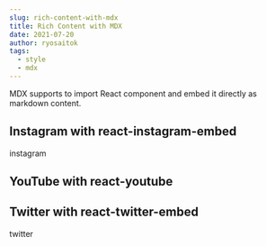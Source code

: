 ```yaml
---
slug: rich-content-with-mdx
title: Rich Content with MDX
date: 2021-07-20
author: ryosaitok
tags:
  - style
  - mdx
---
```


MDX supports to import React component and embed it directly as markdown content.

## Instagram with react-instagram-embed

<p>
  instagram
</p>

## YouTube with react-youtube

<p>
  <YouTube videoId={"2g811Eo7K8U"} containerClassName={"youtube-container"} />
</p>

## Twitter with react-twitter-embed

<p>
  twitter
</p>
